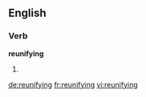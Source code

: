 ==English==

===Verb===
'''reunifying'''

# {{present participle of|reunify}}

[[de:reunifying]]
[[fr:reunifying]]
[[vi:reunifying]]